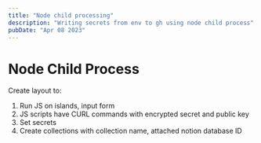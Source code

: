 ```yaml
---
title: "Node child processing"
description: "Writing secrets from env to gh using node child process"
pubDate: "Apr 08 2023"
---
```



# Node Child Process


Create layout to:

1. Run JS on islands, input form
2. JS scripts have CURL commands with encrypted secret and public key
3. Set secrets
4. Create collections with collection name, attached notion database ID
